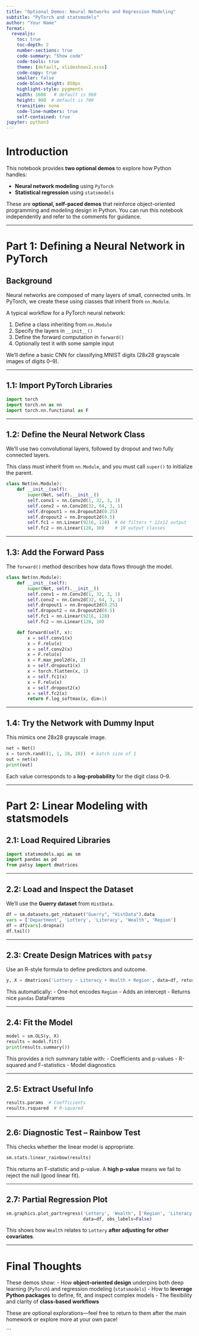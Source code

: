 ```yaml
---
title: "Optional Demos: Neural Networks and Regression Modeling"
subtitle: "PyTorch and statsmodels"
author: "Your Name"
format:
  revealjs:
    toc: true
    toc-depth: 2
    number-sections: true
    code-summary: "Show code"
    code-tools: true
    theme: [default, slideshowv2.scss]
    code-copy: true   
    smaller: false
    code-block-height: 850px
    highlight-style: pygments
    width: 1600   # default is 960
    height: 900  # default is 700
    transition: none
    code-line-numbers: true
    self-contained: true
jupyter: python3
---
```


# Introduction

This notebook provides **two optional demos** to explore how Python handles:

- **Neural network modeling** using `PyTorch`
- **Statistical regression** using `statsmodels`

These are **optional, self-paced demos** that reinforce object-oriented programming and modeling design in Python. You can run this notebook independently and refer to the comments for guidance.

---

# Part 1: Defining a Neural Network in PyTorch

## Background

Neural networks are composed of many layers of small, connected units. In PyTorch, we create these using classes that inherit from `nn.Module`.

A typical workflow for a PyTorch neural network:

1. Define a class inheriting from `nn.Module`
2. Specify the layers in `__init__()`
3. Define the forward computation in `forward()`
4. Optionally test it with some sample input

We’ll define a basic CNN for classifying MNIST digits (28x28 grayscale images of digits 0–9).

---

## 1.1: Import PyTorch Libraries

```python
import torch
import torch.nn as nn
import torch.nn.functional as F
```

---

## 1.2: Define the Neural Network Class

We’ll use two convolutional layers, followed by dropout and two fully connected layers.

::: {.callout-note}
This class must inherit from `nn.Module`, and you must call `super()` to initialize the parent.
:::

```python
class Net(nn.Module):
    def __init__(self):
        super(Net, self).__init__()
        self.conv1 = nn.Conv2d(1, 32, 3, 1)
        self.conv2 = nn.Conv2d(32, 64, 3, 1)
        self.dropout1 = nn.Dropout2d(0.25)
        self.dropout2 = nn.Dropout2d(0.5)
        self.fc1 = nn.Linear(9216, 128)  # 64 filters * 12x12 output
        self.fc2 = nn.Linear(128, 10)    # 10 output classes
```

---

## 1.3: Add the Forward Pass

The `forward()` method describes how data flows through the model.

```python
class Net(nn.Module):
    def __init__(self):
        super(Net, self).__init__()
        self.conv1 = nn.Conv2d(1, 32, 3, 1)
        self.conv2 = nn.Conv2d(32, 64, 3, 1)
        self.dropout1 = nn.Dropout2d(0.25)
        self.dropout2 = nn.Dropout2d(0.5)
        self.fc1 = nn.Linear(9216, 128)
        self.fc2 = nn.Linear(128, 10)

    def forward(self, x):
        x = self.conv1(x)
        x = F.relu(x)
        x = self.conv2(x)
        x = F.relu(x)
        x = F.max_pool2d(x, 2)
        x = self.dropout1(x)
        x = torch.flatten(x, 1)
        x = self.fc1(x)
        x = F.relu(x)
        x = self.dropout2(x)
        x = self.fc2(x)
        return F.log_softmax(x, dim=1)
```

---

## 1.4: Try the Network with Dummy Input

This mimics one 28x28 grayscale image.

```python
net = Net()
x = torch.rand((1, 1, 28, 28))  # batch size of 1
out = net(x)
print(out)
```

Each value corresponds to a **log-probability** for the digit class 0–9.

---

# Part 2: Linear Modeling with statsmodels

## 2.1: Load Required Libraries

```python
import statsmodels.api as sm
import pandas as pd
from patsy import dmatrices
```

---

## 2.2: Load and Inspect the Dataset

We’ll use the **Guerry dataset** from `HistData`.

```python
df = sm.datasets.get_rdataset("Guerry", "HistData").data
vars = ['Department', 'Lottery', 'Literacy', 'Wealth', 'Region']
df = df[vars].dropna()
df.tail()
```

---

## 2.3: Create Design Matrices with `patsy`

Use an R-style formula to define predictors and outcome.

```python
y, X = dmatrices('Lottery ~ Literacy + Wealth + Region', data=df, return_type='dataframe')
```

This automatically:
- One-hot encodes `Region`
- Adds an intercept
- Returns nice `pandas` DataFrames

---

## 2.4: Fit the Model

```python
model = sm.OLS(y, X)
results = model.fit()
print(results.summary())
```

This provides a rich summary table with:
- Coefficients and p-values
- R-squared and F-statistics
- Model diagnostics

---

## 2.5: Extract Useful Info

```python
results.params  # Coefficients
results.rsquared  # R-squared
```

---

## 2.6: Diagnostic Test – Rainbow Test

This checks whether the linear model is appropriate.

```python
sm.stats.linear_rainbow(results)
```

This returns an F-statistic and p-value. A **high p-value** means we fail to reject the null (good linear fit).

---

## 2.7: Partial Regression Plot

```python
sm.graphics.plot_partregress('Lottery', 'Wealth', ['Region', 'Literacy'],
                             data=df, obs_labels=False)
```

This shows how `Wealth` relates to `Lottery` **after adjusting for other covariates**.

---

# Final Thoughts

These demos show:
- How **object-oriented design** underpins both deep learning (`PyTorch`) and regression modeling (`statsmodels`)
- How to **leverage Python packages** to define, fit, and inspect complex models
- The flexibility and clarity of **class-based workflows**

These are optional explorations—feel free to return to them after the main homework or explore more at your own pace!

```
